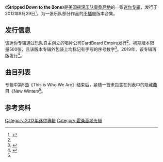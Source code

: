 {{Album infobox|<!-- See Wikipedia:WikiProject_Albums -->|Name=Stripped Down to the Bone|Type=[[EP|EP]]|Artist=[[霍桑高地|霍桑高地]]|Released=2012年8月29日|Genre={{flatlist|
* [[另类摇滚|另类摇滚]]
* [[Emo|Emo]]
* [[原音乐|原音乐]]
 }}|Length=24:11|Label=Cardboard Empire|Last album=''[[Hope_(霍桑高地专辑)|Hope]]''<br>2012|This album='''Stripped Down to the Bone'''<br>2012|Next album=''Zero''<br>2013}}

《'''Stripped Down to the Bone'''》是[[美国|美国]][[摇滚乐队|摇滚乐队]][[霍桑高地|霍桑高地]]的一张[[迷你專輯|迷你专辑]]，发行于2012年8月29日<ref name=":0">{{Cite web|title=Álbum Stripped Down To The Bone de Hawthorne Heights|url=https://www.buenamusica.com/hawthorne-heights/album/stripped-down-to-the-bone|accessdate=2021-03-21|publisher=Buenamusica|language=西班牙语}}</ref>，为一张乐队部分作品的[[不插电|不插电]]版本合集。

== 发行信息 ==
该迷你专辑通过乐队自主创立的唱片公司CardBoard Empire发行<ref name=":0" />，初期版本限量500张，且该版本专辑外包装上均标记有手写的序号数字<ref name=":1">{{Cite web|title=Hawthorne Heights – Stripped Down To The Bone|url=https://www.discogs.com/es/Hawthorne-Heights-Stripped-Down-To-The-Bone/release/13346439|accessdate=2021-03-22|publisher=Discogs|language=英语}}</ref>。2019年，该专辑再版发行<ref>{{Cite web|title=Hawthorne Heights – Stripped Down To The Bone|url=https://www.discogs.com/es/Hawthorne-Heights-Stripped-Down-To-The-Bone/release/13404756|accessdate=2021-03-22|publisher=Discogs|language=英语}}</ref>。

== 曲目列表 ==
专辑中第5曲《This is Who We Are》结束后，紧随一首未包含在列表中的隐藏曲目《New Winter》<ref name=":1" />。
{{track listing|title1="Ohio Is For Lovers"|length1=4:44|title2="Hollywood & Vine"|length2=3:19|title3="Hate"|length3=2:37|title4="Blue Burns Orange"|length4=4:17|title5="This Is Who We Are / New Winter"|length5=9:16|total_length=24:11}}

== 参考资料 ==
<references />

[[Category:2012年迷你專輯|Category:2012年迷你專輯]]
[[Category:霍桑高地专辑|Category:霍桑高地专辑]]
{{album-stub}}